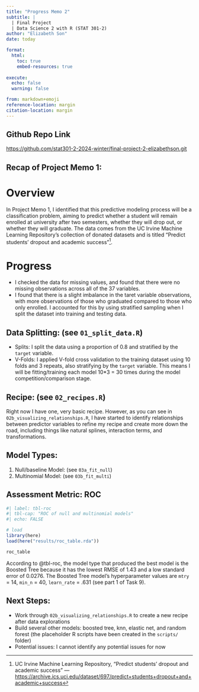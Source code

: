```yaml
---
title: "Progress Memo 2"
subtitle: |
  | Final Project 
  | Data Science 2 with R (STAT 301-2)
author: "Elizabeth Son"
date: today

format:
  html:
    toc: true
    embed-resources: true
    
execute:
  echo: false
  warning: false

from: markdown+emoji 
reference-location: margin
citation-location: margin
---
```


::: {.callout-tip icon=false}

## Github Repo Link

[https://github.com/stat301-2-2024-winter/final-project-2-elizabethson.git](https://github.com/stat301-2-2024-winter/final-project-2-elizabethson.git)

:::

## Recap of Project Memo 1:

# Overview
In Project Memo 1, I identified that this predictive modeling process will be a classification problem, aiming to predict whether a student will remain enrolled at university after two semesters, whether they will drop out, or whether they will graduate. The data comes from the UC Irvine Machine Learning Repository's collection of donated datasets and is titled "Predict students' dropout and academic success"^[UC Irvine Machine Learning Repository, "Predict students' dropout and academic success" --- [https://archive.ics.uci.edu/dataset/697/predict+students+dropout+and+academic+success](https://archive.ics.uci.edu/dataset/697/predict+students+dropout+and+academic+success)].

# Progress
- I checked the data for missing values, and found that there were no missing observations across all of the 37 variables. 
- I found that there is a slight imbalance in the taret variable observations, with more observations of those who graduated compared to those who only enrolled. I accounted for this by using stratified sampling when I split the dataset into training and testing data.

## Data Splitting: (see `01_split_data.R`)
- Splits: I split the data using a proportion of 0.8 and stratified by the `target` variable.
- V-Folds: I applied V-fold cross validation to the training dataset using 10 folds and 3 repeats, also stratifying by the `target` variable. This means I will be fitting/training each model 10*3 = 30 times during the model competition/comparison stage. 

## Recipe: (see `02_recipes.R`)
Right now I have one, very basic recipe. However, as you can see in `02b_visualizing_relationships.R`, I have started to identify relationships between predictor variables to refine my recipe and create more down the road, including things like natural splines, interaction terms, and transformations. 

## Model Types:
1. Null/baseline Model: (see `03a_fit_null`)
2. Multinomial Model: (see `03b_fit_multi`)

## Assessment Metric: ROC
```r
#| label: tbl-roc
#| tbl-cap: "ROC of null and multinomial models"
#| echo: FALSE

# load
library(here)
load(here("results/roc_table.rda"))

roc_table
```
According to @tbl-roc, the model type that produced the best model is the Boosted Tree because it has the lowest RMSE of 1.43 and a low standard error of 0.0276. The Boosted Tree model's hyperparameter values are `mtry` = 14, `min_n` = 40, `learn_rate` = .631 (see part 1 of Task 9).

## Next Steps:
- Work through `02b_visualizing_relationships.R` to create a new recipe after data explorations
- Build several other models: boosted tree, knn, elastic net, and random forest (the placeholder R scripts have been created in the `scripts/` folder)
- Potential issues: I cannot identify any potential issues for now